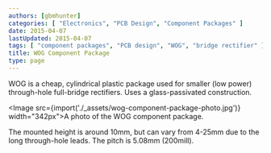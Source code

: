 ```yaml
---
authors: [gbmhunter]
categories: [ "Electronics", "PCB Design", "Component Packages" ]
date: 2015-04-07
lastUpdated: 2015-04-07
tags: [ "component packages", "PCB design", "WOG", "bridge rectifier" ]
title: WOG Component Package
type: page
---
```


WOG is a cheap, cylindrical plastic package used for smaller (low power) through-hole full-bridge rectifiers. Uses a glass-passivated construction.

<Image src={import('./_assets/wog-component-package-photo.jpg')} width="342px">A photo of the WOG component package.</Image>

The mounted height is around 10mm, but can vary from 4-25mm due to the long through-hole leads. The pitch is 5.08mm (200mill).

